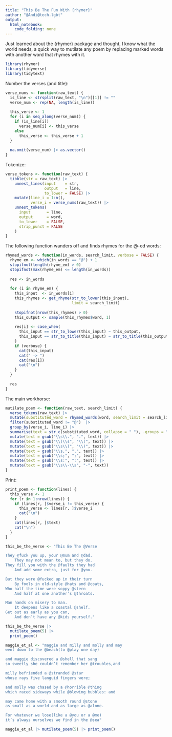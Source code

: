 ```yaml
---
title: "This Be The Fun With {rhymer}"
author: "@Andi@tech.lgbt"
output: 
  html_notebook: 
    code_folding: none
---
```


Just learned about the {rhymer} package and thought, I know what the world needs, a quick way to mutilate any poem by replacing marked words with another word that rhymes with it.


```r
library(rhymer)
library(tidyverse)
library(tidytext)
```


Number the verses (and title):


```r
verse_nums <- function(raw_text) {
  is_line <- strsplit(raw_text, "\n")[[1]] != ""
  verse_num <- rep(NA, length(is_line))
  
  this_verse <- 1
  for (i in seq_along(verse_num)) {
    if (is_line[i])
      verse_num[i] <- this_verse
    else
      this_verse <- this_verse + 1
  }
  
  na.omit(verse_num) |> as.vector()
}
```


Tokenize:

```r
verse_tokens <- function(raw_text) {
  tibble(str = raw_text) |>
    unnest_lines(input    = str,
                 output   = line,
                 to_lower = FALSE) |>
    mutate(line_i = 1:n(),
           verse_i = verse_nums(raw_text)) |>
    unnest_tokens(
      input       = line,
      output      = word,
      to_lower    = FALSE,
      strip_punct = FALSE
    )
}
```


The following function wanders off and finds rhymes for the @-ed words:

```r
rhymed_words <- function(in_words, search_limit, verbose = FALSE) {
  rhyme_em <- which(in_words == "@") + 1
  stopifnot(length(rhyme_em) > 0)
  stopifnot(max(rhyme_em) <= length(in_words))
  
  res <- in_words
  
  for (i in rhyme_em) {
    this_input  <- in_words[i]
    this_rhymes <- get_rhyme(str_to_lower(this_input),
                             limit = search_limit)
    
    stopifnot(nrow(this_rhymes) > 0)
    this_output <- sample(this_rhymes$word, 1)
    
    res[i] <- case_when(
      this_input == str_to_lower(this_input) ~ this_output,
      this_input == str_to_title(this_input) ~ str_to_title(this_output)
    )
    if (verbose) {
      cat(this_input)
      cat(" -> ")
      cat(res[i])
      cat("\n")
    }
  }
  
  res
}
```


The main workhorse:

```r
mutilate_poem <- function(raw_text, search_limit) {
  verse_tokens(raw_text) |>
  mutate(substituted_word = rhymed_words(word, search_limit = search_limit)) |>
  filter(substituted_word != "@")  |>
  group_by(verse_i, line_i) |>
  summarise(text = str_c(substituted_word, collapse = " "), .groups = "drop") |>
  mutate(text = gsub("\\s\\.", ".", text)) |>
  mutate(text = gsub("\\(\\s", "\\(", text)) |>
  mutate(text = gsub("\\s\\)", "\\)", text)) |>
  mutate(text = gsub("\\s,", ",", text)) |>
  mutate(text = gsub("\\s;", ";", text)) |>
  mutate(text = gsub("\\s:", ":", text)) |>
  mutate(text = gsub("\\s\\-\\s", "-", text))
}
```

Print:

```r
print_poem <- function(lines) {
  this_verse <- 1
  for (r in 1:nrow(lines)) {
    if (lines[r, ]$verse_i != this_verse) {
      this_verse <- lines[r, ]$verse_i
      cat("\n")
    }
    cat(lines[r, ]$text)
    cat("\n")
  }
}
```


```r
this_be_the_verse <- "This Be The @Verse

They @fuck you up, your @mum and @dad.   
    They may not mean to, but they do.   
They fill you with the @faults they had
    And add some extra, just for @you.

But they were @fucked up in their turn
    By fools in old-style @hats and @coats,   
Who half the time were soppy @stern
    And half at one another’s @throats.

Man hands on misery to man.
    It deepens like a coastal @shelf.
Get out as early as you can,
    And don’t have any @kids yourself."
```


```r
this_be_the_verse |>
  mutilate_poem(5) |>
  print_poem()
```


```r
maggie_et_al <- "maggie and milly and molly and may
went down to the @beach(to @play one day)

and maggie discovered a @shell that sang
so sweetly she couldn’t remember her @troubles,and

milly befriended a @stranded @star
whose rays five languid fingers were;

and molly was chased by a @horrible @thing
which raced sideways while @blowing bubbles: and

may came home with a smooth round @stone
as small as a world and as large as @alone.

For whatever we lose(like a @you or a @me)
it’s always ourselves we find in the @sea"
```


```r
maggie_et_al |> mutilate_poem(5) |> print_poem()
```


